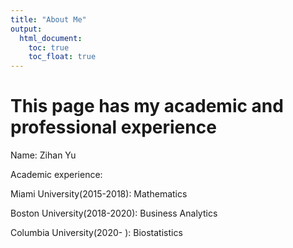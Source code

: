 ```yaml
---
title: "About Me"
output: 
  html_document:
    toc: true
    toc_float: true
---
```



# This page has my academic and professional experience

Name: Zihan Yu

Academic experience:

Miami University(2015-2018): Mathematics

Boston University(2018-2020): Business Analytics

Columbia University(2020- ): Biostatistics


